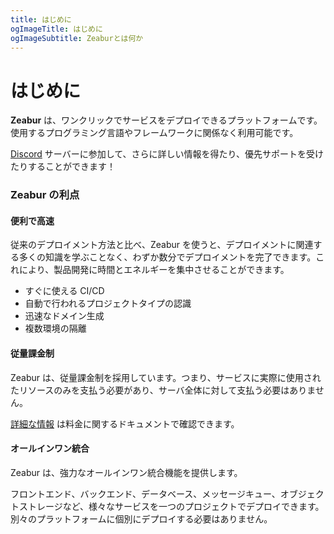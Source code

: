 ```yaml
---
title: はじめに
ogImageTitle: はじめに
ogImageSubtitle: Zeaburとは何か
---
```


# はじめに

**Zeabur** は、ワンクリックでサービスをデプロイできるプラットフォームです。
使用するプログラミング言語やフレームワークに関係なく利用可能です。

[Discord](https://zeabur.com/dc) サーバーに参加して、さらに詳しい情報を得たり、優先サポートを受けたりすることができます！

### Zeabur の利点

#### 便利で高速

従来のデプロイメント方法と比べ、Zeabur を使うと、デプロイメントに関連する多くの知識を学ぶことなく、わずか数分でデプロイメントを完了できます。これにより、製品開発に時間とエネルギーを集中させることができます。

- すぐに使える CI/CD
- 自動で行われるプロジェクトタイプの認識
- 迅速なドメイン生成
- 複数環境の隔離

#### 従量課金制

Zeabur は、従量課金制を採用しています。つまり、サービスに実際に使用されたリソースのみを支払う必要があり、サーバ全体に対して支払う必要はありません。

[詳細な情報](/en-US/billing/pricing) は料金に関するドキュメントで確認できます。

#### オールインワン統合

Zeabur は、強力なオールインワン統合機能を提供します。

フロントエンド、バックエンド、データベース、メッセージキュー、オブジェクトストレージなど、様々なサービスを一つのプロジェクトでデプロイできます。別々のプラットフォームに個別にデプロイする必要はありません。
